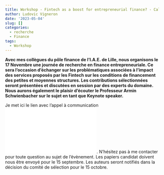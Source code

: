 ```yaml
---
title: Workshop - Fintech as a boost for entrepreneurial finance? - Call
author: Ludovic Vigneron
date: '2023-05-04'
slug: []
categories:
  - recherche
  - Finance
tags:
  - Workshop
---
```


**Avec mes collègues du pôle finance de l'I.A.E. de Lille, nous organisons le 17 Novembre une journée de recherche en finance entrepreneuriale. Ce sera l'occasion d'échanger sur les problématiques associées à l'impact des services proposés par les Fintech sur les conditions de financement des petites et moyennes structures. Les contributions sélectionnées seront présentées et discutées en session par des experts du domaine. Nous aurons également le plaisir d'écouter le Professeur Armin Schwienbacher sur le sujet en tant que Keynote speaker.**

Je met ici le lien avec l'appel à communication ![Call for papers](/Call.pdf). N'hésitez pas à me contacter pour toute question au sujet de l'évènement. Les papiers candidat doivent nous être envoyé pour le 15 septembre. Les auteurs seront notifiés dans la décision du comité de sélection pour le 15 octobre.
